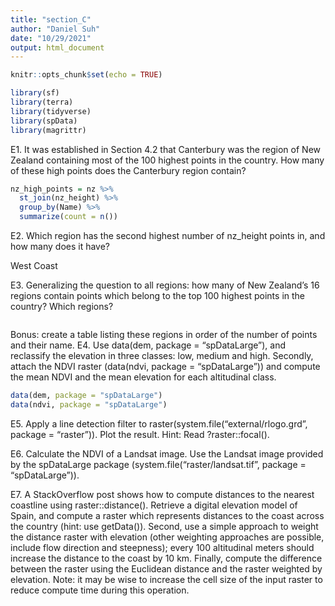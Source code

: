 ```yaml
---
title: "section_C"
author: "Daniel Suh"
date: "10/29/2021"
output: html_document
---
```

```r
knitr::opts_chunk$set(echo = TRUE)
```

```r
library(sf)  
library(terra)  
library(tidyverse)  
library(spData)
library(magrittr)
```






E1. It was established in Section 4.2 that Canterbury was the region of New Zealand containing most of the 100 highest points in the country. How many of these high points does the Canterbury region contain?

```r
nz_high_points = nz %>%
  st_join(nz_height) %>%
  group_by(Name) %>%
  summarize(count = n())
```


E2. Which region has the second highest number of nz_height points in, and how many does it have?

West Coast


E3. Generalizing the question to all regions: how many of New Zealand’s 16 regions contain points which belong to the top 100 highest points in the country? Which regions?

```r

```


Bonus: create a table listing these regions in order of the number of points and their name.
E4. Use data(dem, package = "spDataLarge"), and reclassify the elevation in three classes: low, medium and high. Secondly, attach the NDVI raster (data(ndvi, package = "spDataLarge")) and compute the mean NDVI and the mean elevation for each altitudinal class.

```r
data(dem, package = "spDataLarge")
data(ndvi, package = "spDataLarge")

```


E5. Apply a line detection filter to raster(system.file("external/rlogo.grd", package = "raster")). Plot the result. Hint: Read ?raster::focal().

E6. Calculate the NDVI of a Landsat image. Use the Landsat image provided by the spDataLarge package (system.file("raster/landsat.tif", package = "spDataLarge")).

E7. A StackOverflow post shows how to compute distances to the nearest coastline using raster::distance(). Retrieve a digital elevation model of Spain, and compute a raster which represents distances to the coast across the country (hint: use getData()). Second, use a simple approach to weight the distance raster with elevation (other weighting approaches are possible, include flow direction and steepness); every 100 altitudinal meters should increase the distance to the coast by 10 km. Finally, compute the difference between the raster using the Euclidean distance and the raster weighted by elevation. Note: it may be wise to increase the cell size of the input raster to reduce compute time during this operation.